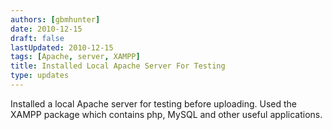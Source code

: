 ```yaml
---
authors: [gbmhunter]
date: 2010-12-15
draft: false
lastUpdated: 2010-12-15
tags: [Apache, server, XAMPP]
title: Installed Local Apache Server For Testing
type: updates
---
```


Installed a local Apache server for testing before uploading. Used the XAMPP package which contains php, MySQL and other useful applications.

